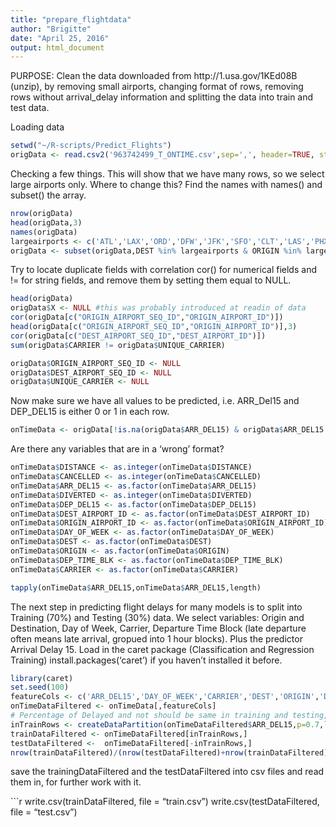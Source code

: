 ```yaml
---
title: "prepare_flightdata"
author: "Brigitte"
date: "April 25, 2016"
output: html_document
---
```


PURPOSE: Clean the data downloaded from http://1.usa.gov/1KEd08B (unzip), by removing small airports, changing format of rows, removing rows without arrival_delay information and splitting the data into train and test data.

Loading data

```r
setwd("~/R-scripts/Predict_Flights")
origData <- read.csv2('963742499_T_ONTIME.csv',sep=',', header=TRUE, stringsAsFactors=FALSE)
```

Checking a few things. This will show that we have many rows, so we select large airports only. Where to change this? Find the names with names() and subset() the array.

```r
nrow(origData)
head(origData,3)
names(origData)
largeairports <- c('ATL','LAX','ORD','DFW','JFK','SFO','CLT','LAS','PHX')
origData <- subset(origData,DEST %in% largeairports & ORIGIN %in% largeairports)
```

Try to locate duplicate fields with correlation cor() for numerical fields and != for string fields,  and remove them by setting them equal to NULL.

```r
head(origData)
origData$X <- NULL #this was probably introduced at readin of data
cor(origData[c("ORIGIN_AIRPORT_SEQ_ID","ORIGIN_AIRPORT_ID")])
head(origData[c("ORIGIN_AIRPORT_SEQ_ID","ORIGIN_AIRPORT_ID")],3)
cor(origData[c("DEST_AIRPORT_SEQ_ID","DEST_AIRPORT_ID")])
sum(origData$CARRIER != origData$UNIQUE_CARRIER)

origData$ORIGIN_AIRPORT_SEQ_ID <- NULL
origData$DEST_AIRPORT_SEQ_ID <- NULL
origData$UNIQUE_CARRIER <- NULL

```
 
Now make sure we have all values to be predicted, i.e. ARR_Del15 and DEP_DEL15 is either 0 or 1 in each row. 

```r
onTimeData <- origData[!is.na(origData$ARR_DEL15) & origData$ARR_DEL15!="" & !is.na(origData$DEP_DEL15) & origData$DEP_DEL15!="", ]
```

Are there any variables that are in a 'wrong' format?
```r
onTimeData$DISTANCE <- as.integer(onTimeData$DISTANCE)
onTimeData$CANCELLED <- as.integer(onTimeData$CANCELLED)
onTimeData$ARR_DEL15 <- as.factor(onTimeData$ARR_DEL15)
onTimeData$DIVERTED <- as.integer(onTimeData$DIVERTED)
onTimeData$DEP_DEL15 <- as.factor(onTimeData$DEP_DEL15)
onTimeData$DEST_AIRPORT_ID <- as.factor(onTimeData$DEST_AIRPORT_ID)
onTimeData$ORIGIN_AIRPORT_ID <- as.factor(onTimeData$ORIGIN_AIRPORT_ID)
onTimeData$DAY_OF_WEEK <- as.factor(onTimeData$DAY_OF_WEEK)
onTimeData$DEST <- as.factor(onTimeData$DEST)
onTimeData$ORIGIN <- as.factor(onTimeData$ORIGIN)
onTimeData$DEP_TIME_BLK <- as.factor(onTimeData$DEP_TIME_BLK)
onTimeData$CARRIER <- as.factor(onTimeData$CARRIER)

tapply(onTimeData$ARR_DEL15,onTimeData$ARR_DEL15,length)
```

The next step in predicting flight delays for many models is to split into Training (70%) and Testing (30%) data.
We select variables: Origin and Destination, Day of Week, Carrier, Departure Time Block (late departure often means late arrival, gropued into 1 hour blocks). Plus the predictor Arrival Delay 15.
Load in the caret package (Classification and Regression Training)
install.packages('caret') if you haven't installed it before.

```r
library(caret)
set.seed(100)
featureCols <- c('ARR_DEL15','DAY_OF_WEEK','CARRIER','DEST','ORIGIN','DEP_TIME_BLK')
onTimeDataFiltered <- onTimeData[,featureCols]
# Percentage of Delayed and not should be same in training and testing, when you create partition, tell caret which variable should have an equal split.
inTrainRows <- createDataPartition(onTimeDataFiltered$ARR_DEL15,p=0.7,list=FALSE)
trainDataFiltered <- onTimeDataFiltered[inTrainRows,]
testDataFiltered <-  onTimeDataFiltered[-inTrainRows,]
nrow(trainDataFiltered)/(nrow(testDataFiltered)+nrow(trainDataFiltered))
```

save the trainingDataFiltered and the testDataFiltered into csv files and read them in, for further work with it.

```r
write.csv(trainDataFiltered, file = "train.csv")
write.csv(testDataFiltered, file = "test.csv")
